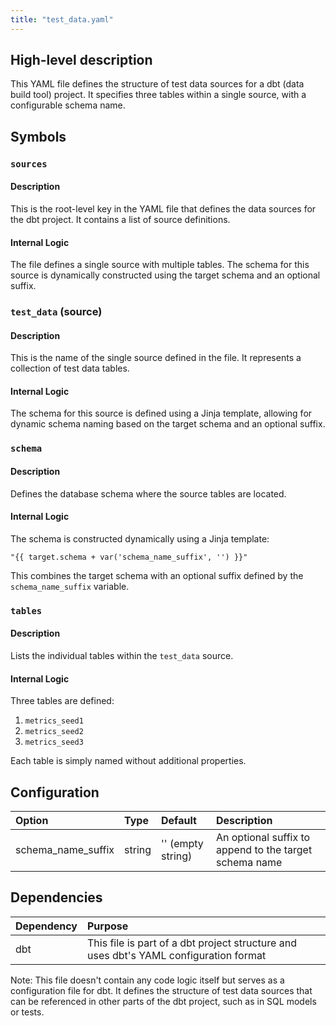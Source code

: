 ```yaml
---
title: "test_data.yaml"
---
```


## High-level description
This YAML file defines the structure of test data sources for a dbt (data build tool) project. It specifies three tables within a single source, with a configurable schema name.

## Symbols

### `sources`
#### Description
This is the root-level key in the YAML file that defines the data sources for the dbt project. It contains a list of source definitions.

#### Internal Logic
The file defines a single source with multiple tables. The schema for this source is dynamically constructed using the target schema and an optional suffix.

### `test_data` (source)
#### Description
This is the name of the single source defined in the file. It represents a collection of test data tables.

#### Internal Logic
The schema for this source is defined using a Jinja template, allowing for dynamic schema naming based on the target schema and an optional suffix.

### `schema`
#### Description
Defines the database schema where the source tables are located.

#### Internal Logic
The schema is constructed dynamically using a Jinja template:
```jinja2
"{{ target.schema + var('schema_name_suffix', '') }}"
```
This combines the target schema with an optional suffix defined by the `schema_name_suffix` variable.

### `tables`
#### Description
Lists the individual tables within the `test_data` source.

#### Internal Logic
Three tables are defined:
1. `metrics_seed1`
2. `metrics_seed2`
3. `metrics_seed3`

Each table is simply named without additional properties.

## Configuration
| Option | Type | Default | Description |
|:-------|:-----|:--------|:------------|
| schema_name_suffix | string | '' (empty string) | An optional suffix to append to the target schema name |

## Dependencies
| Dependency | Purpose |
|:-----------|:--------|
| dbt | This file is part of a dbt project structure and uses dbt's YAML configuration format |

Note: This file doesn't contain any code logic itself but serves as a configuration file for dbt. It defines the structure of test data sources that can be referenced in other parts of the dbt project, such as in SQL models or tests.